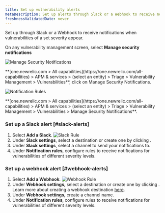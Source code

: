 ```yaml
---
title: Set up vulnerability alerts
metaDescription: Set up alerts through Slack or a Webhook to receive notifications when vulnerabilities of a set severity appear.
freshnessValidatedDate: never
---
```



Set up <InlinePopover type="alerts"/> through Slack or a Webhook to receive notifications when vulnerabilities of a set severity appear.

On any vulnerability management screen, select <DNT>**Manage security notifications**</DNT>

<img
  title="Manage Security Notifications"
  alt="Manage Security Notifications"
  src="/images/security_screenshot-manage-notifications.webp"
/>

<figcaption>
  <DNT>**[one.newrelic.com > All capabilities](https://one.newrelic.com/all-capabilities) > APM & services > (select an entity) > Triage > Vulnerability Management > Vulnerabilities**</DNT>, click on Manage Security Notifications.
</figcaption>

<img
  title="Notification Rules"
  alt="Notification Rules"
  src="/images/security_screenshot-notification-rules.webp"
/>

<figcaption>
  <DNT>**[one.newrelic.com > All capabilities](https://one.newrelic.com/all-capabilities) > APM & services > (select an entity) > Triage > Vulnerability Management > Vulnerabilities > Manage Security Notifications**</DNT>.
</figcaption>

### Set up a Slack alert [#slack-alerts]

1. Select <DNT>**Add a Slack**</DNT>.
  <img
    title="Slack Rule"
    alt="Slack Rule"
    src="/images/security_screenshot-slack-rule.webp"
    />
2. Under <DNT>**Slack settings**</DNT>, select a destination or create one by clicking <Icon name="fe-plus-circle"/>.
3. Under <DNT>**Slack settings**</DNT>, select a channel to send your notifications to.
4. Under <DNT>**Notification rules**</DNT>, configure rules to receive notifications for vulnerabilities of different severity levels.

### Set up a webhook alert [#webhook-alerts]

1. Select <DNT>**Add a Webhook**</DNT>.
  <img
    title="Webhook Rule"
    alt="Webhook Rule"
    src="/images/security_screenshot-webhook-rule.webp"
    />
2. Under <DNT>**Webhook settings**</DNT>, select a destination or create one by clicking <Icon name="fe-plus-circle"/>. Learn more about creating a webhook destination [here](/docs/alerts-applied-intelligence/notifications/notification-integrations/#webhook).
3. Under <DNT>**Webhook settings**</DNT>, create a channel name.
4. Under <DNT>**Notification rules**</DNT>, configure rules to receive notifications for vulnerabilities of different severity levels.
